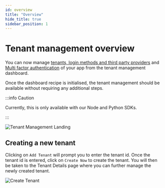 ```yaml
---
id: overview
title: "Overview"
hide_title: true
sidebar_position: 1
---
```


# Tenant management overview

You can now manage [tenants, login methods and third party providers](/docs/multi-tenancy/introduction) and [Multi factor authentication](/docs/additional-verification/mfa/introduction) of your app from the tenant management dashboard.

Once the dashboard recipe is initialised, the tenant management should be available without requiring any additional steps.

:::info Caution

Currently, this is only available with our Node and Python SDKs.

:::

<img src="/img/dashboard/tenant-management/landing.png" alt="Tenant Management Landing"/>

## Creating a new tenant

Clicking on `Add Tenant` will prompt you to enter the tenant id. Once the tenant id is entered, click on `Create Now` to create the tenant. You will then be taken to the Tenant Details page where you can further manage the newly created tenant.

<img src="/img/dashboard/tenant-management/create-tenant.gif" alt="Create Tenant"/>

